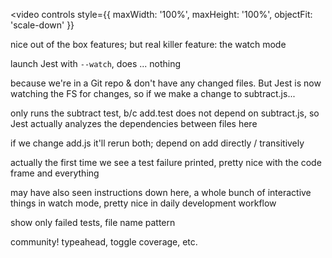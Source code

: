 

<Invert>

<video
  controls
  style={{ maxWidth: '100%', maxHeight: '100%', objectFit: 'scale-down' }}
>
  <source src={jestWatchMode} type="video/webm" />
</video>

</Invert>

<Notes>

nice out of the box features;
but real killer feature: the watch mode

launch Jest with `--watch`, does ... nothing

because we're in a Git repo & don't have any changed files.
But Jest is now watching the FS for changes, so if we make a change to subtract.js...

only runs the subtract test, b/c add.test does not depend on subtract.js, so Jest actually analyzes the dependencies between files here

if we change add.js it'll rerun both; depend on add directly / transitively

actually the first time we see a test failure printed,
pretty nice with the code frame and everything

may have also seen instructions down here,
a whole bunch of interactive things in watch mode,
pretty nice in daily development workflow

show only failed tests, file name pattern

community! typeahead, toggle coverage, etc.

</Notes>
